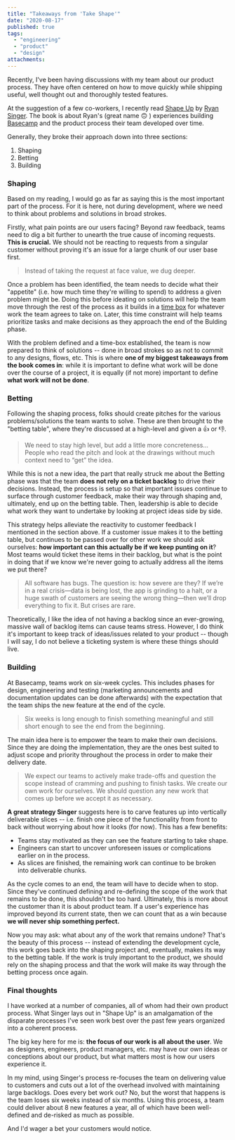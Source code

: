 ```yaml
---
title: "Takeaways from 'Take Shape'"
date: "2020-08-17"
published: true
tags:
  - "engineering"
  - "product"
  - "design"
attachments:
---
```


Recently, I've been having discussions with my team about our product process. They have often centered on how to move quickly while shipping useful, well thought out and thoroughly tested features.

At the suggestion of a few co-workers, I recently read [Shape Up](https://basecamp.com/shapeup) by [Ryan Singer](https://twitter.com/rjs). The book is about Ryan's (great name 🙃 ) experiences building [Basecamp](https://basecamp.com/) and the product process their team developed over time.

Generally, they broke their approach down into three sections:

1. Shaping
2. Betting
3. Building

### Shaping

Based on my reading, I would go as far as saying this is the most important part of the process. For it is here, not during development, where we need to think about problems and solutions in broad strokes.

Firstly, what pain points are our users facing? Beyond raw feedback, teams need to dig a bit further to unearth the true cause of incoming requests. **This is crucial.** We should not be reacting to requests from a singular customer without proving it's an issue for a large chunk of our user base first.

> Instead of taking the request at face value, we dug deeper.

Once a problem has been identified, the team needs to decide what their "appetite" (i.e. how much time they're willing to spend) to address a given problem might be. Doing this before ideating on solutions will help the team move through the rest of the process as it builds in a [time box](https://en.wikipedia.org/wiki/Timeboxing) for whatever work the team agrees to take on. Later, this time constraint will help teams prioritize tasks and make decisions as they approach the end of the Bulding phase.

With the problem defined and a time-box established, the team is now prepared to think of solutions -- done in broad strokes so as not to commit to any designs, flows, etc. This is where **one of my biggest takeaways from the book comes in**: while it is important to define what work will be done over the course of a project, it is equally (if not more) important to define **what work will not be done**.

### Betting

Following the shaping process, folks should create pitches for the various problems/solutions the team wants to solve. These are then brought to the "betting table", where they're discussed at a high-level and given a 👍 or 👎.

> We need to stay high level, but add a little more concreteness... People who read the pitch and look at the drawings without much context need to “get” the idea.

While this is not a new idea, the part that really struck me about the Betting phase was that the team **does not rely on a ticket backlog** to drive their decisions. Instead, the process is setup so that important issues continue to surface through customer feedback, make their way through shaping and, ultimately, end up on the betting table. Then, leadership is able to decide what work they want to undertake by looking at project ideas side by side.

This strategy helps alleviate the reactivity to customer feedback I mentioned in the section above. If a customer issue makes it to the betting table, but continues to be passed over for other work we should ask ourselves: **how important can this actually be if we keep punting on it**? Most teams would ticket these items in their backlog, but what is the point in doing that if we know we're never going to actually address all the items we put there?

> All software has bugs. The question is: how severe are they? If we’re in a real crisis—data is being lost, the app is grinding to a halt, or a huge swath of customers are seeing the wrong thing—then we’ll drop everything to fix it. But crises are rare.

Theoretically, I like the idea of not having a backlog since an ever-growing, massive wall of backlog items can cause teams stress. However, I do think it's important to keep track of ideas/issues related to your product -- though I will say, I do not believe a ticketing system is where these things should live.

### Building

At Basecamp, teams work on six-week cycles. This includes phases for design, engineering and testing (marketing announcements and documentation updates can be done afterwards) with the expectation that the team ships the new feature at the end of the cycle.

> Six weeks is long enough to finish something meaningful and still short enough to see the end from the beginning.

The main idea here is to empower the team to make their own decisions. Since they are doing the implementation, they are the ones best suited to adjust scope and priority throughout the process in order to make their delivery date.

> We expect our teams to actively make trade-offs and question the scope instead of cramming and pushing to finish tasks. We create our own work for ourselves. We should question any new work that comes up before we accept it as necessary.

**A great strategy Singer** suggests here is to carve features up into vertically deliverable slices -- i.e. finish one piece of the functionality from front to back without worrying about how it looks (for now). This has a few benefits:

- Teams stay motivated as they can see the feature starting to take shape.
- Engineers can start to uncover unforeseen issues or complications earlier on in the process.
- As slices are finished, the remaining work can continue to be broken into deliverable chunks.

As the cycle comes to an end, the team will have to decide when to stop. Since they've continued defining and re-defining the scope of the work that remains to be done, this shouldn't be too hard. Ultimately, this is more about the customer than it is about product team. If a user's experience has improved beyond its current state, then we can count that as a win because **we will never ship something perfect.**

Now you may ask: what about any of the work that remains undone? That's the beauty of this process -- instead of extending the development cycle, this work goes back into the shaping project and, eventually, makes its way to the betting table. If the work is truly important to the product, we should rely on the shaping process and that the work will make its way through the betting process once again.

### Final thoughts

I have worked at a number of companies, all of whom had their own product process. What Singer lays out in "Shape Up" is an amalgamation of the disparate processes I've seen work best over the past few years organized into a coherent process.

The big key here for me is: **the focus of our work is all about the user**. We as designers, engineers, product managers, etc. may have our own ideas or conceptions about our product, but what matters most is how our users experience it.

In my mind, using Singer's process re-focuses the team on delivering value to customers and cuts out a lot of the overhead involved with maintaining large backlogs. Does every bet work out? No, but the worst that happens is the team loses six weeks instead of six months. Using this process, a team could deliver about 8 new features a year, all of which have been well-defined and de-risked as much as possible.

And I'd wager a bet your customers would notice.
